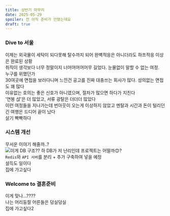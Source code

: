 ```yaml
---
title: 상반기 마무리
date: 2025-05-29
spoiler: 전 아직 준비가 안됐는데요
draft: true
---
```


### Dive to 서울
이제는 외국물이 세탁이 되다못해 탈수까지 되어 완벽적응은 아니더라도 하프적응 이상은 완료된 상황  
취직이 생각보다 너무 정말이지 너어어어어어무 길었다. 눈물없이 말할 수 없는 여정.  
누구를 위했던가  
30여곳에 면접을 보러다니며 느낀건 공고를 진짜 대충쓰는 회사가 많다. 성의없는 면접도 꽤 많다  
이유없는 호의는 좋은 신호가 아니였으며, 절차가 많으면 하다가 지친다  
'연봉 섡'은 더 많았고, 서류 광탈은 더더더 많았다  
이런 여정들을 지나가는데 번아웃이 오는게 이상하지 않았고 멘탈과 시간과 돈이 털리던 긴 여행은 드디어 끝이 났다  
살기 빡빡하다

### 시스템 개선
무서운 이야기 해줄까..?  
![이게 DB 구조??](../assets/image/post/half-of-2025/tables.png)
하
DB가 저 난리인데 프로젝트는 어떨까😊?  
`Redis`와 `API 서버`를 분리 + 추가 구축하여 넣을 예정  
설득도 일이다  
집에 가고싶다

### Welcome to 결혼준비
이게 맞나...????  
나는 어리둥절 어른들은 덩실덩실  
집에 가고싶다2